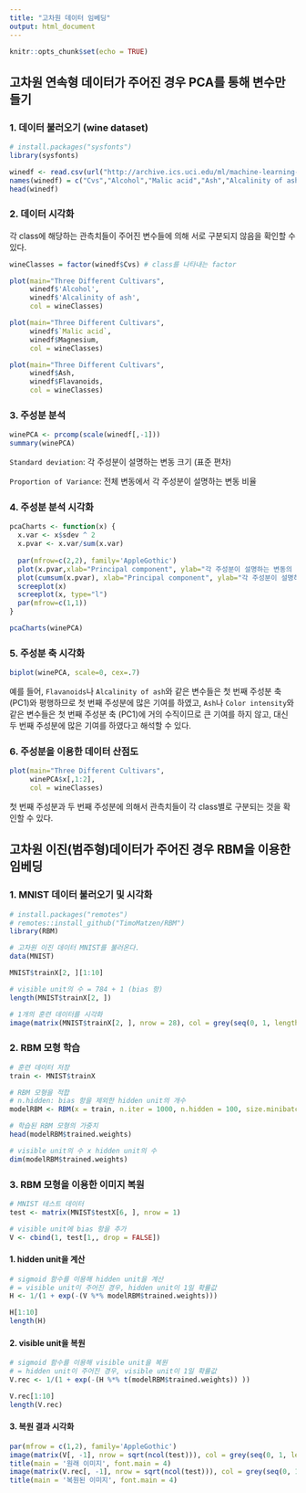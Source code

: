 ```yaml
---
title: "고차원 데이터 임베딩"
output: html_document
---
```


```r
knitr::opts_chunk$set(echo = TRUE)
```

## 고차원 연속형 데이터가 주어진 경우 PCA를 통해 변수만들기

### 1. 데이터 불러오기 (wine dataset)

```r
# install.packages("sysfonts")
library(sysfonts)

winedf <- read.csv(url("http://archive.ics.uci.edu/ml/machine-learning-databases/wine/wine.data"), header=T)
names(winedf) = c("Cvs","Alcohol","Malic acid","Ash","Alcalinity of ash", "Magnesium", "Total phenols", "Flavanoids", "Nonflavanoid phenols", "Proanthocyanins", "Color intensity", "Hue", "OD280/OD315 of diluted wines", "Proline")
head(winedf)
```

### 2. 데이터 시각화

각 class에 해당하는 관측치들이 주어진 변수들에 의해 서로 구분되지 않음을 확인할 수 있다.

```r
wineClasses = factor(winedf$Cvs) # class를 나타내는 factor

plot(main="Three Different Cultivars",
     winedf$'Alcohol',
     winedf$'Alcalinity of ash', 
     col = wineClasses)

plot(main="Three Different Cultivars",
     winedf$`Malic acid`,
     winedf$Magnesium, 
     col = wineClasses)

plot(main="Three Different Cultivars",
     winedf$Ash,
     winedf$Flavanoids, 
     col = wineClasses)
```

### 3. 주성분 분석

```r
winePCA <- prcomp(scale(winedf[,-1]))
summary(winePCA)
```

`Standard deviation`: 각 주성분이 설명하는 변동 크기 (표준 편차)

`Proportion of Variance`: 전체 변동에서 각 주성분이 설명하는 변동 비율

### 4. 주성분 분석 시각화

```r
pcaCharts <- function(x) {
  x.var <- x$sdev ^ 2
  x.pvar <- x.var/sum(x.var)
  
  par(mfrow=c(2,2), family='AppleGothic')
  plot(x.pvar,xlab="Principal component", ylab="각 주성분이 설명하는 변동의 비율", ylim=c(0,1), type='b')
  plot(cumsum(x.pvar), xlab="Principal component", ylab="각 주성분이 설명하는 변동의 누적 비율", ylim=c(0,1), type='b')
  screeplot(x)
  screeplot(x, type="l") 
  par(mfrow=c(1,1))
}

pcaCharts(winePCA)
```

### 5. 주성분 축 시각화

```r
biplot(winePCA, scale=0, cex=.7)
```

예를 들어, `Flavanoids`나 `Alcalinity of ash`와 같은 변수들은 첫 번째 주성분 축 (PC1)와 평행하므로 첫 번째 주성분에 많은 기여를 하였고,
`Ash`나 `Color intensity`와 같은 변수들은 첫 번째 주성분 축 (PC1)에 거의 수직이므로 큰 기여를 하지 않고, 대신 두 번째 주성분에 많은 기여를 하였다고 해석할 수 있다.

### 6. 주성분을 이용한 데이터 산점도 

```r
plot(main="Three Different Cultivars",
     winePCA$x[,1:2], 
     col = wineClasses)
```

첫 번째 주성분과 두 번째 주성분에 의해서 관측치들이 각 class별로 구분되는 것을 확인할 수 있다.

## 고차원 이진(범주형)데이터가 주어진 경우 RBM을 이용한 임베딩

### 1. MNIST 데이터 불러오기 및 시각화

```r
# install.packages("remotes")
# remotes::install_github("TimoMatzen/RBM")
library(RBM)

# 고차원 이진 데이터 MNIST를 불러온다.
data(MNIST)

MNIST$trainX[2, ][1:10]

# visible unit의 수 = 784 + 1 (bias 항)
length(MNIST$trainX[2, ])

# 1개의 훈련 데이터를 시각화
image(matrix(MNIST$trainX[2, ], nrow = 28), col = grey(seq(0, 1, length = 256)))
```

### 2. RBM 모형 학습

```r
# 훈련 데이터 저장
train <- MNIST$trainX

# RBM 모형을 적합
# n.hidden: bias 항을 제외한 hidden unit의 개수
modelRBM <- RBM(x = train, n.iter = 1000, n.hidden = 100, size.minibatch = 10)

# 학습된 RBM 모형의 가중치
head(modelRBM$trained.weights)

# visible unit의 수 x hidden unit의 수 
dim(modelRBM$trained.weights)
```

### 3. RBM 모형을 이용한 이미지 복원

```r
# MNIST 테스트 데이터
test <- matrix(MNIST$testX[6, ], nrow = 1)

# visible unit에 bias 항을 추가
V <- cbind(1, test[1,, drop = FALSE])
```

#### 1. hidden unit을 계산

```r
# sigmoid 함수를 이용해 hidden unit을 계산
# = visible unit이 주어진 경우, hidden unit이 1일 확률값
H <- 1/(1 + exp(-(V %*% modelRBM$trained.weights))) 

H[1:10]
length(H)
```

#### 2. visible unit을 복원

```r
# sigmoid 함수를 이용해 visible unit을 복원
# = hidden unit이 주어진 경우, visible unit이 1일 확률값
V.rec <- 1/(1 + exp(-(H %*% t(modelRBM$trained.weights)) ))

V.rec[1:10]
length(V.rec)
```

#### 3. 복원 결과 시각화

```r
par(mfrow = c(1,2), family='AppleGothic')
image(matrix(V[, -1], nrow = sqrt(ncol(test))), col = grey(seq(0, 1, length = 256)))
title(main = '원래 이미지', font.main = 4)
image(matrix(V.rec[, -1], nrow = sqrt(ncol(test))), col = grey(seq(0, 1, length = 256)))
title(main = '복원된 이미지', font.main = 4)
```

